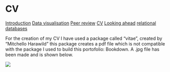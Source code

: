 # CV
<body id = "start">
<div class="sidenav">
  <a href='index.html#Introduction'>Introduction</a>
  <a href='1-c.elegans-experiment#data-visualisation'>Data visualisation</a>
  <a href='open_peer_review.html#open peer review'>Peer review</a>
  <a href='3-cv#CV'>CV</a>
  <a href='4-looking-ahead#Looking ahead'>Looking ahead</a>
  <a href='5-relational-databases#relational databases'>relational databases</a>
 </div>
 
 
For the creation of my CV I have used a package called "vitae", created by "Mitchello Harawild" this package creates a pdf file which is not compatible with the package I used to build this portofolio: Bookdown. A .jpg file has been made and is shown below. 


![](./images/CV.png)

